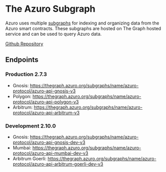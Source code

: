
# The Azuro Subgraph

Azuro uses multiple [subgraphs](https://thegraph.com/docs/about/introduction#what-the-graph-is) for indexing and
organizing data from the Azuro smart contracts. These subgraphs are hosted on The Graph hosted service and can be used
to query Azuro data.

[Github Repository](https://github.com/Azuro-protocol/Azuro-subgraphs/blob/main/api/README.md)

## Endpoints

### Production 2.7.3
- Gnosis: https://thegraph.azuro.org/subgraphs/name/azuro-protocol/azuro-api-gnosis-v3
- Polygon: https://thegraph.azuro.org/subgraphs/name/azuro-protocol/azuro-api-polygon-v3
- Arbitrum: https://thegraph.azuro.org/subgraphs/name/azuro-protocol/azuro-api-arbitrum-v3

### Development 2.10.0
- Gnosis: https://thegraph.azuro.org/subgraphs/name/azuro-protocol/azuro-api-gnosis-dev-v3
- Mumbai: https://thegraph.azuro.org/subgraphs/name/azuro-protocol/azuro-api-mumbai-dev-v3
- Arbitrum Goerli: https://thegraph.azuro.org/subgraphs/name/azuro-protocol/azuro-api-arbitrum-goerli-dev-v3
